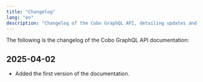 ```yaml
---
title: "Changelog"
lang: "en"
description: "Changelog of the Cobo GraphQL API, detailing updates and modifications."
---
```


The following is the changelog of the Cobo GraphQL API documentation:

## 2025-04-02

- Added the first version of the documentation.